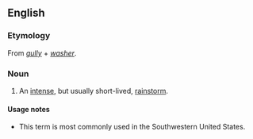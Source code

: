 ==English==

===Etymology===
From ''[[gully]]'' + ''[[washer]]''.

===Noun===
{{en-noun}}

# {{US|dated|quaint or pointedly rural}} An [[intense]], but usually short-lived, [[rainstorm]].

====Usage notes====
{{unreferenced|http://news.google.com/news/url?sa=t&ct=us/1-0&fp=46f0159e282df67d&ei=2D_wRv_SH46WrgPu1rTCBA&url=http%3A//www.madison.com/tct/news/columns/208338&cid=0&sig2=soN_u55ce5M9-QJAMfWyjA implies it is a Midwest term, not Southwest.  Better just to say "rural?"}}
* This term is most commonly used in the Southwestern United States.